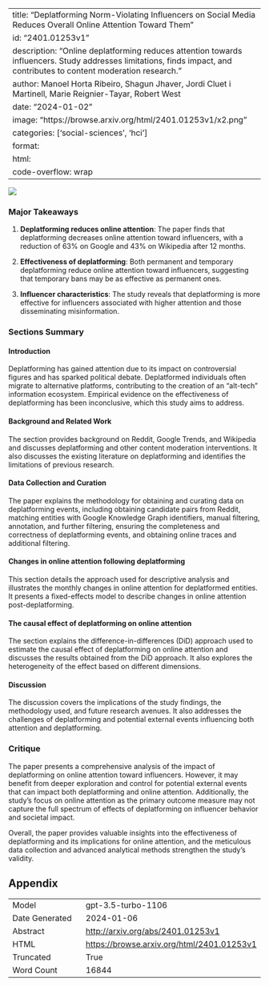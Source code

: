 
---
title: "Deplatforming Norm-Violating Influencers on Social Media Reduces Overall Online Attention Toward Them"
id: "2401.01253v1"
description: "Online deplatforming reduces attention towards influencers. Study addresses limitations, finds impact, and contributes to content moderation research."
author: Manoel Horta Ribeiro, Shagun Jhaver, Jordi Cluet i Martinell, Marie Reignier-Tayar, Robert West
date: "2024-01-02"
image: "https://browse.arxiv.org/html/2401.01253v1/x2.png"
categories: ['social-sciences', 'hci']
format:
  html:
    code-overflow: wrap
---

![](https://browse.arxiv.org/html/2401.01253v1/x2.png)

### Major Takeaways

1. **Deplatforming reduces online attention**: The paper finds that deplatforming decreases online attention toward influencers, with a reduction of 63% on Google and 43% on Wikipedia after 12 months.

2. **Effectiveness of deplatforming**: Both permanent and temporary deplatforming reduce online attention toward influencers, suggesting that temporary bans may be as effective as permanent ones.

3. **Influencer characteristics**: The study reveals that deplatforming is more effective for influencers associated with higher attention and those disseminating misinformation.

### Sections Summary

#### Introduction
Deplatforming has gained attention due to its impact on controversial figures and has sparked political debate. Deplatformed individuals often migrate to alternative platforms, contributing to the creation of an "alt-tech" information ecosystem. Empirical evidence on the effectiveness of deplatforming has been inconclusive, which this study aims to address.

#### Background and Related Work
The section provides background on Reddit, Google Trends, and Wikipedia and discusses deplatforming and other content moderation interventions. It also discusses the existing literature on deplatforming and identifies the limitations of previous research.

#### Data Collection and Curation
The paper explains the methodology for obtaining and curating data on deplatforming events, including obtaining candidate pairs from Reddit, matching entities with Google Knowledge Graph identifiers, manual filtering, annotation, and further filtering, ensuring the completeness and correctness of deplatforming events, and obtaining online traces and additional filtering.

#### Changes in online attention following deplatforming
This section details the approach used for descriptive analysis and illustrates the monthly changes in online attention for deplatformed entities. It presents a fixed-effects model to describe changes in online attention post-deplatforming.

#### The causal effect of deplatforming on online attention
The section explains the difference-in-differences (DiD) approach used to estimate the causal effect of deplatforming on online attention and discusses the results obtained from the DiD approach. It also explores the heterogeneity of the effect based on different dimensions.

#### Discussion
The discussion covers the implications of the study findings, the methodology used, and future research avenues. It also addresses the challenges of deplatforming and potential external events influencing both attention and deplatforming.

### Critique

The paper presents a comprehensive analysis of the impact of deplatforming on online attention toward influencers. However, it may benefit from deeper exploration and control for potential external events that can impact both deplatforming and online attention. Additionally, the study's focus on online attention as the primary outcome measure may not capture the full spectrum of effects of deplatforming on influencer behavior and societal impact. 

Overall, the paper provides valuable insights into the effectiveness of deplatforming and its implications for online attention, and the meticulous data collection and advanced analytical methods strengthen the study's validity.

## Appendix

|          |          |
|----------|----------|
| Model     | gpt-3.5-turbo-1106       |
| Date Generated     | 2024-01-06       |
| Abstract | [http://arxiv.org/abs/2401.01253v1](http://arxiv.org/abs/2401.01253v1)        |
| HTML     | [https://browse.arxiv.org/html/2401.01253v1](https://browse.arxiv.org/html/2401.01253v1)       |
| Truncated       | True       |
| Word Count       | 16844       |